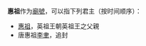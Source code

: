 '''惠祖'''作为[[廟號|廟號]]，可以指下列君主（按时间顺序）：

* [[惠祖_(琉球)|惠祖]]，英祖王朝英祖王之父親
* 唐惠祖[[李聿|李聿]]，追封

{{disambig|cat=庙号消歧义}}
